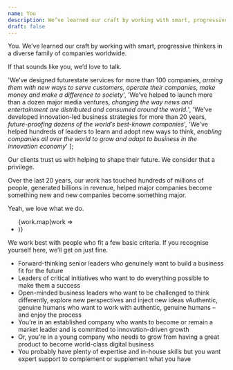 ```yaml
---
name: You
description: We’ve learned our craft by working with smart, progressive thinkers in a diverse family of companies worldwide. If that sounds like you, we’d love to talk.
draft: false
---
```



<Banner>
  <p class="lead"><span class="text-lime">You.</span> We’ve learned our craft
    by working with smart, progressive thinkers in a diverse family of companies
    worldwide.</p>
  <p class="lead">If that sounds like you, we’d love to talk.</p>
</Banner>

<Clients />

  'We’ve designed futurestate services for more than 100 companies, <em class="not-italic text-gray">arming them with new ways to serve customers, operate their companies, make money and make a difference to society</em>',
  'We’ve helped to launch more than a dozen major media ventures, <em class="not-italic text-gray">changing the way news and entertainment are distributed and consumed around the world.</em>',
  'We’ve developed innovation-led business strategies for more than 20 years, <em class="not-italic text-gray">future-proofing dozens of the world’s best-known companies</em>',
  'We’ve helped hundreds of leaders to learn and adopt new ways to think, <em class="not-italic text-gray">enabling companies all over the world to grow and adapt to business in the innovation economy</em>'
];

<Section name="The impact of our work" class="bg-qux text-white">
Our clients trust us with helping to shape their future. We consider that a privilege.
  
Over the last 20 years, our work has touched hundreds of millions of people, generated billions in revenue, helped major companies become something new and new companies become something major.
  
Yeah, we love what we do.

<div class="not-prose">
<ul class="grid md:gap-10 md:grid-cols-2">
{work.map(work => <li class="h4 border-t border-gray pt-6 mb-6 md:mb-12" set:html={work} />)}
</ul>
</div>
</Section>

<Section name="We work best with">
<p class="lead">We work best with people who fit a few basic criteria. If you recognise yourself here, we’ll get on just fine.</p>

- Forward-thinking senior leaders who genuinely want to build a business fit for the future
- Leaders of critical initiatives who want to do everything possible to make them a success
- Open-minded business leaders who want to be challenged to think differently, explore new perspectives and inject new ideas vAuthentic, genuine humans who want to work with authentic, genuine humans – and enjoy the process
- You’re in an established company who wants to become or remain a market leader and is committed to innovation-driven growth
- Or, you’re in a young company who needs to grow from having a great product to become world-class digital business
- You probably have plenty of expertise and in-house skills but you want expert support to complement or supplement what you have
</Section>

<Testimonials />
